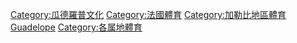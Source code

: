 [[Category:瓜德羅普文化|Category:瓜德羅普文化]]
[[Category:法國體育|Category:法國體育]]
[[Category:加勒比地區體育|Category:加勒比地區體育]]
[[Category:北美洲各國體育|Guadelope]]
[[Category:各属地體育|Category:各属地體育]]